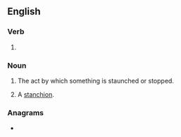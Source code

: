 ==English==

===Verb===
{{head|en|present participle}}

# {{present participle of|staunch|lang=en|nocat=1}}

===Noun===
{{en-noun}}

# The act by which something is staunched or stopped.
# {{lb|en|obsolete}} A [[stanchion]].

===Anagrams===
* {{anagrams|en|a=acghinnstu|chauntings}}